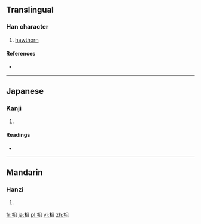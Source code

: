 ==Translingual==

===Han character===
{{Han char|rn=75|rad=木|as=05|sn=9|four=4791<sub>0</sub>|canj=木月一 (DBM), X木月一 (XDBM)}}

# [[hawthorn]]

====References====
* {{Han ref|kx=0520.060|dkj=14642|dj=0908.050|hdz=21181.050|uh=67E4|ud=26596|bh=CF48|bd=53064}}

----

==Japanese==

===Kanji===
{{ja-kanji|grade=|rs=木05}}

# {{defn|lang=ja|sort=木05}}

====Readings====
* {{ja-readings|on=[[さ]] (sa), [[しょ]] (sho), [[そ]] (so)|kun=[[いせき]] (iseki), [[きりかぶ]] (kirikabu), [[こぼけ]] (koboke)}}

----

==Mandarin==

===Hanzi===
{{cmn-hanzi|pin=[[jū]] ([[ju1]]), [[zhā]] ([[zha1]]), [[zǔ]] ([[zu3]])|wg=chü<sup>1</sup>, cha<sup>1</sup>, tsu<sup>3</sup>}}

# {{defn|lang=cmn|sort=木05}}

[[fr:柤]]
[[ja:柤]]
[[pl:柤]]
[[vi:柤]]
[[zh:柤]]